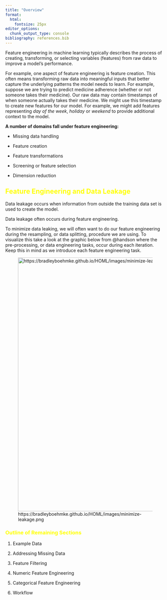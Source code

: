 ```yaml
---
title: "Overview"
format: 
  html: 
    fontsize: 25px
editor_options: 
  chunk_output_type: console
bibliography: references.bib
---
```


Feature engineering in machine learning typically describes the process of creating, transforming, or selecting variables (features) from raw data to improve a model’s performance.

For example, one aspect of feature engineering is feature creation. This often means transforming raw data into meaningful inputs that better capture the underlying patterns the model needs to learn. For example, suppose we are trying to predict medicine adherence (whether or not someone takes their medicine). Our raw data may contain timestamps of when someone actually takes their medicine. We might use this timestamp to create new features for our model. For example, we might add features representing *day of the week*, *holiday* or *weekend* to provide additional context to the model.

**A number of domains fall under feature engineering:**

-   Missing data handling

-   Feature creation

-   Feature transformations

-   Screening or feature selection

-   Dimension reduction

::: {style="color: yellow"}
## Feature Engineering and Data Leakage
:::

Data leakage occurs when information from outside the training data set is used to create the model.

Data leakage often occurs during feature engineering.

To minimize data leaking, we will often want to do our feature engineering during the resampling, or data splitting, procedure we are using. To visualize this take a look at the graphic below from @handson where the pre-processing, or data engineering tasks, occur during each iteration. Keep this in mind as we introduce each feature engineering task.

![https://bradleyboehmke.github.io/HOML/images/minimize-leakage.png](images/minimize-leakage.png){width="800"}

::: {style="color: yellow"}
### Outline of Remaining Sections
:::

1.  Example Data

2.  Addressing Missing Data

3.  Feature Filtering

4.  Numeric Feature Engineering

5.  Categorical Feature Engineering

6.  Workflow
